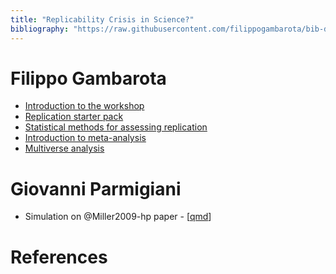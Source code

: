 ```yaml
---
title: "Replicability Crisis in Science?"
bibliography: "https://raw.githubusercontent.com/filippogambarota/bib-database/main/references.bib"
---
```


# Filippo Gambarota

- [Introduction to the workshop](slides/00-intro/00-intro.qmd)
- [Replication starter pack](slides/01-replication-tools/01-replication-tools.qmd)
- [Statistical methods for assessing replication](slides/02-replication-methods/02-replication-methods.qmd)
- [Introduction to meta-analysis](slides/03-meta-analysis/03-meta-analysis.qmd)
- [Multiverse analysis](slides/04-multiverse-meta-analysis/04-multiverse-meta-analysis.qmd)

# Giovanni Parmigiani

- Simulation on @Miller2009-hp paper - [[qmd](files/MillerSimulationBinomial.qmd)]

# References